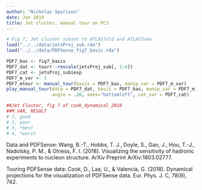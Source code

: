 ```yaml
---
author: "Nicholas Spyrison"
date: Jan 2019
title: Jet cluster, manual tour on PC3
---
```


```r
# Fig 7, Jet cluster subset to ATLAS7old and ATLAS7new
load("../../data/jetsProj_sub.rda")
load("../../data/PDFSense_fig7_basis.rda")

PDF7_bas <- fig7_basis
PDF7_dat <- tourr::rescale(jetsProj_sub[, 1:4])
PDF7_cat <- jetsProj_sub$exp
PDF7_m_var <- 1
PDF7_mtour <- manual_tour(basis = PDF7_bas, manip_var = PDF7_m_var)
play_manual_tour(data = PDF7_dat, basis = PDF7_bas, manip_var = PDF7_m_var, 
                 angle = .28, axes="bottomleft", cat_var = PDF7_cat)

##Jet Cluster, fig 7 of cook_dynamical_2018
##M_VAR, RESULT
# 1, good
# 2, poor
# 3, *best
# 4, *worst
```

Data and PDFSense:
Wang, B.-T., Hobbs, T. J., Doyle, S., Gao, J., Hou, T.-J., Nadolsky, P. M., & Olness, F. I. (2018). Visualizing the sensitivity of hadronic experiments to nucleon structure. ArXiv Preprint ArXiv:1803.02777.

Touring PDFSense data:
Cook, D., Laa, U., & Valencia, G. (2018). Dynamical projections for the visualization of PDFSense data. Eur. Phys. J. C, 78(9), 742.
